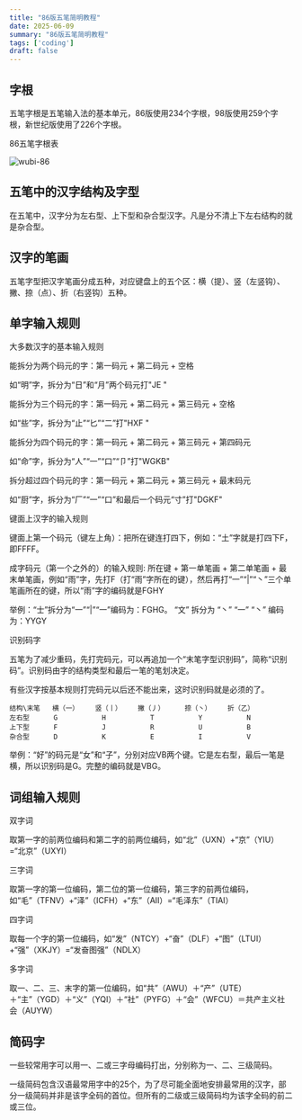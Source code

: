 ```yaml
---
title: "86版五笔简明教程"
date: 2025-06-09
summary: "86版五笔简明教程"
tags: ['coding']
draft: false
---
```




## 字根

五笔字根是五笔输入法的基本单元，86版使用234个字根，98版使用259个字根，新世纪版使用了226个字根。

86五笔字根表

![wubi-86](/images/iWuBi-86-keyboard.png)

## 五笔中的汉字结构及字型

在五笔中，汉字分为左右型、上下型和杂合型汉字。凡是分不清上下左右结构的就是杂合型。

## 汉字的笔画

五笔字型把汉字笔画分成五种，对应键盘上的五个区：横（提）、竖（左竖钩）、撇、捺（点）、折（右竖钩）五种。

## 单字输入规则

大多数汉字的基本输入规则

能拆分为两个码元的字：第一码元 + 第二码元 + 空格

如“明”字，拆分为“日”和“月”两个码元打"JE "

能拆分为三个码元的字：第一码元 + 第二码元 + 第三码元 + 空格

如“些”字，拆分为“止”“匕”“二”打"HXF "

能拆分为四个码元的字：第一码元 + 第二码元 + 第三码元 + 第四码元

如“命”字，拆分为“人”“一”“口”“卩”打"WGKB"

拆分超过四个码元的字：第一码元 + 第二码元 + 第三码元 + 最末码元

如“厨”字，拆分为“厂”“一”“口”和最后一个码元“寸”打"DGKF"

键面上汉字的输入规则

键面上第一个码元（键左上角）：把所在键连打四下，例如：“土”字就是打四下F，即FFFF。

成字码元（第一个之外的）的输入规则: 所在键 + 第一单笔画 + 第二单笔画 + 最末单笔画，例如“雨”字，先打F（打“雨”字所在的键），然后再打“一”“|”“丶”三个单笔画所在的键，所以“雨”字的编码就是FGHY

举例：“士”拆分为“一”“|”“一”编码为：FGHG。 “文” 拆分为 “丶” “一” “丶” 编码为：YYGY

识别码字

五笔为了减少重码，先打完码元，可以再追加一个“末笔字型识别码”，简称“识别码”。识别码由字的结构类型和最后一笔的笔划决定。

有些汉字按基本规则打完码元以后还不能出来，这时识别码就是必须的了。

```text
结构\末笔   横（一）    竖（丨）    撇（丿）     捺（丶）    折（乙）
左右型      G           H           T           Y           N
上下型      F           J           R           U           B
杂合型      D           K           E           I           V
```

举例：“好”的码元是“女”和“子”，分别对应VB两个键。它是左右型，最后一笔是横，所以识别码是G。完整的编码就是VBG。

## 词组输入规则

双字词

取第一字的前两位编码和第二字的前两位编码，如“北”（UXN）+“京”（YIU）=“北京”（UXYI）

三字词

取第一字的第一位编码，第二位的第一位编码，第三字的前两位编码，如“毛”（TFNV）+“泽”（ICFH）+“东”（AII）=“毛泽东”（TIAI）

四字词

取每一个字的第一位编码，如“发”（NTCY）+“奋”（DLF）+“图”（LTUI）+“强”（XKJY）=“发奋图强”（NDLX）

多字词

取一、二、三、末字的第一位编码，如“共”（AWU）＋“产”（UTE）＋“主”（YGD）＋“义”（YQI）＋“社”（PYFG）＋“会”（WFCU）＝共产主义社会（AUYW）

## 简码字

一些较常用字可以用一、二或三字母编码打出，分别称为一、二、三级简码。

一级简码包含汉语最常用字中的25个，为了尽可能全面地安排最常用的汉字，部分一级简码并非是该字全码的首位。但所有的二级或三级简码均为该字全码的前二或三位。
